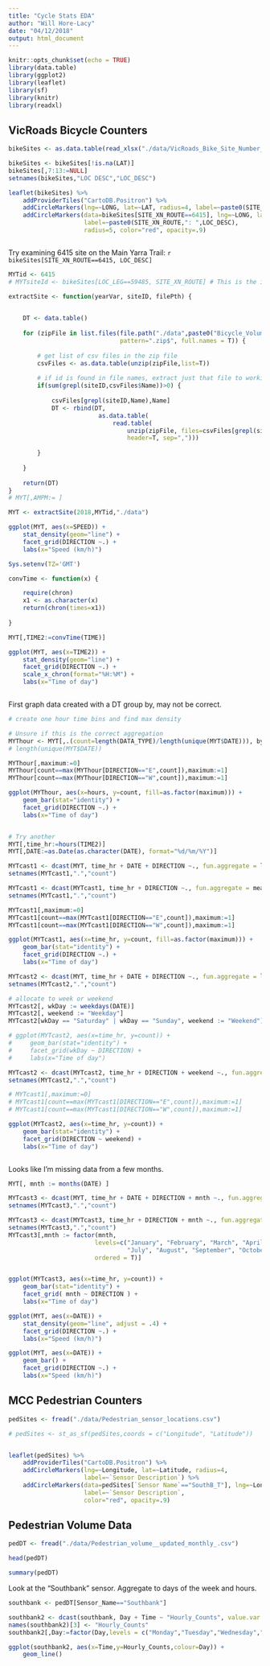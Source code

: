 ```yaml
---
title: "Cycle Stats EDA"
author: "Will Hore-Lacy"
date: "04/12/2018"
output: html_document
---
```


```r
knitr::opts_chunk$set(echo = TRUE)
library(data.table)
library(ggplot2)
library(leaflet)
library(sf)
library(knitr)
library(readxl)
```

## VicRoads Bicycle Counters

```r

bikeSites <- as.data.table(read_xlsx("./data/VicRoads_Bike_Site_Number_Listing.xlsx"))

bikeSites <- bikeSites[!is.na(LAT)]
bikeSites[,7:13:=NULL]
setnames(bikeSites,"LOC DESC","LOC_DESC")

leaflet(bikeSites) %>%
    addProviderTiles("CartoDB.Positron") %>%
    addCircleMarkers(lng=~LONG, lat=~LAT, radius=4, label=~paste0(SITE_XN_ROUTE,": ",LOC_DESC)) %>%
    addCircleMarkers(data=bikeSites[SITE_XN_ROUTE==6415], lng=~LONG, lat=~LAT,
                     label=~paste0(SITE_XN_ROUTE,": ",LOC_DESC), 
                     radius=5, color="red", opacity=.9)



```

Try examining 6415 site on the Main Yarra Trail: `r bikeSites[SITE_XN_ROUTE==6415, LOC_DESC]`

```r
MYTid <- 6415
# MYTsiteId <- bikeSites[LOC_LEG==59485, SITE_XN_ROUTE] # This is the id used in the file names

```

```r

extractSite <- function(yearVar, siteID, filePth) {
    

    DT <- data.table()
    
    for (zipFile in list.files(file.path("./data",paste0("Bicycle_Volume_Speed_",yearVar)), 
                               pattern=".zip$", full.names = T)) {
        
        # get list of csv files in the zip file
        csvFiles <- as.data.table(unzip(zipFile,list=T))
        
        # if id is found in file names, extract just that file to working dir
        if(sum(grepl(siteID,csvFiles$Name))>0) {
            
            csvFiles[grepl(siteID,Name),Name]
            DT <- rbind(DT,
                         as.data.table(
                             read.table(
                                 unzip(zipFile, files=csvFiles[grepl(siteID,Name),Name]), 
                                 header=T, sep=",")))
            
        }
        
    }
    
    return(DT)
}
# MYT[,AMPM:= ]

MYT <- extractSite(2018,MYTid,"./data")

ggplot(MYT, aes(x=SPEED)) +
    stat_density(geom="line") +
    facet_grid(DIRECTION ~.) +
    labs(x="Speed (km/h)")

```

```r
Sys.setenv(TZ='GMT')

convTime <- function(x) {

    require(chron)
    x1 <- as.character(x)
    return(chron(times=x1))
    
}

MYT[,TIME2:=convTime(TIME)]

ggplot(MYT, aes(x=TIME2)) +
    stat_density(geom="line") +
    facet_grid(DIRECTION ~.) +
    scale_x_chron(format="%H:%M") +
    labs(x="Time of day")



```

First graph data created with a DT group by, may not be correct.

```r
# create one hour time bins and find max density

# Unsure if this is the correct aggregation
MYThour <- MYT[,.(count=length(DATA_TYPE)/length(unique(MYT$DATE))), by=.(hours(TIME2),DIRECTION)]
# length(unique(MYT$DATE))

MYThour[,maximum:=0]
MYThour[count==max(MYThour[DIRECTION=="E",count]),maximum:=1]
MYThour[count==max(MYThour[DIRECTION=="W",count]),maximum:=1]

ggplot(MYThour, aes(x=hours, y=count, fill=as.factor(maximum))) +
    geom_bar(stat="identity") +
    facet_grid(DIRECTION ~.) +
    labs(x="Time of day")


# Try another
MYT[,time_hr:=hours(TIME2)]
MYT[,DATE:=as.Date(as.character(DATE), format="%d/%m/%Y")]

MYTcast1 <- dcast(MYT, time_hr + DATE + DIRECTION ~., fun.aggregate = length)
setnames(MYTcast1,".","count")

MYTcast1 <- dcast(MYTcast1, time_hr + DIRECTION ~., fun.aggregate = mean, value.var = "count")
setnames(MYTcast1,".","count")

MYTcast1[,maximum:=0]
MYTcast1[count==max(MYTcast1[DIRECTION=="E",count]),maximum:=1]
MYTcast1[count==max(MYTcast1[DIRECTION=="W",count]),maximum:=1]

ggplot(MYTcast1, aes(x=time_hr, y=count, fill=as.factor(maximum))) +
    geom_bar(stat="identity") +
    facet_grid(DIRECTION ~.) +
    labs(x="Time of day")

```



```r

MYTcast2 <- dcast(MYT, time_hr + DATE + DIRECTION ~., fun.aggregate = length)
setnames(MYTcast2,".","count")

# allocate to week or weekend 
MYTcast2[, wkDay := weekdays(DATE)]
MYTcast2[, weekend := "Weekday"]
MYTcast2[wkDay == "Saturday" | wkDay == "Sunday", weekend := "Weekend"]

# ggplot(MYTcast2, aes(x=time_hr, y=count)) +
#     geom_bar(stat="identity") +
#     facet_grid(wkDay ~ DIRECTION) +
#     labs(x="Time of day")

MYTcast2 <- dcast(MYTcast2, time_hr + DIRECTION + weekend ~., fun.aggregate = mean, value.var = "count")
setnames(MYTcast2,".","count")

# MYTcast1[,maximum:=0]
# MYTcast1[count==max(MYTcast1[DIRECTION=="E",count]),maximum:=1]
# MYTcast1[count==max(MYTcast1[DIRECTION=="W",count]),maximum:=1]

ggplot(MYTcast2, aes(x=time_hr, y=count)) +
    geom_bar(stat="identity") +
    facet_grid(DIRECTION ~ weekend) +
    labs(x="Time of day")



```

Looks like I'm missing data from a few months.

```r

MYT[, mnth := months(DATE) ]

MYTcast3 <- dcast(MYT, time_hr + DATE + DIRECTION + mnth ~., fun.aggregate = length)
setnames(MYTcast3,".","count")

MYTcast3 <- dcast(MYTcast3, time_hr + DIRECTION + mnth ~., fun.aggregate = mean, value.var = "count")
setnames(MYTcast3,".","count")
MYTcast3[,mnth := factor(mnth, 
                        levels=c("January", "February", "March", "April", "May", "June", 
                                 "July", "August", "September", "October", "November", "December"),
                        ordered = T)]


ggplot(MYTcast3, aes(x=time_hr, y=count)) +
    geom_bar(stat="identity") +
    facet_grid( mnth ~ DIRECTION ) +
    labs(x="Time of day")
```

```r

ggplot(MYT, aes(x=DATE)) +
    stat_density(geom="line", adjust = .4) +
    facet_grid(DIRECTION ~.) +
    labs(x="Speed (km/h)")

ggplot(MYT, aes(x=DATE)) +
    geom_bar() +
    facet_grid(DIRECTION ~.) +
    labs(x="Speed (km/h)")


```



## MCC Pedestrian Counters

```r

pedSites <- fread("./data/Pedestrian_sensor_locations.csv")

# pedSites <- st_as_sf(pedSites,coords = c("Longitude", "Latitude"))


leaflet(pedSites) %>%
    addProviderTiles("CartoDB.Positron") %>%
    addCircleMarkers(lng=~Longitude, lat=~Latitude, radius=4,
                     label=~`Sensor Description`) %>%
    addCircleMarkers(data=pedSites[`Sensor Name`=="SouthB_T"], lng=~Longitude, lat=~Latitude, radius=4,
                     label=~`Sensor Description`, 
                     color="red", opacity=.9)

```

## Pedestrian Volume Data

```r

pedDT <- fread("./data/Pedestrian_volume__updated_monthly_.csv")

head(pedDT)

summary(pedDT)

```

Look at the "Southbank" sensor. Aggregate to days of the week and hours.

```r

southbank <- pedDT[Sensor_Name=="Southbank"]

southbank2 <- dcast(southbank, Day + Time ~ "Hourly_Counts", value.var = "Hourly_Counts", fun.aggregate = mean)
names(southbank2)[3] <- "Hourly_Counts"
southbank2[,Day:=factor(Day,levels = c("Monday","Tuesday","Wednesday","Thursday","Friday","Saturday","Sunday"))]

ggplot(southbank2, aes(x=Time,y=Hourly_Counts,colour=Day)) +
    geom_line()

```
